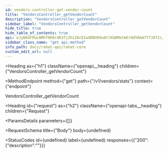 ```yaml
---
id: vendors-controller-get-vendor-count
title: "VendorsController_getVendorCount"
description: "VendorsController_getVendorCount"
sidebar_label: "VendorsController_getVendorCount"
hide_title: true
hide_table_of_contents: true
api: eJyNkUFPwzAMhf9K9c4R3Tj2hiZAcEIw4DBVKOu8tlKbBMetmKr8d5RmA7YTJ0f2c/z5eYJ1xFpaax52KPBGZmfZr6wRtl1H/FGTpOTKDkag4DTrnoTYo9iUCkzeWePJo5hwvVjEsCNfcevityiAEBRE17HhNAGlulD9Y3RP0tiIWVMikQYF8nGZj6k596LFQ8ETjz+EnqqBWzm8VA31ifPxfR2DnzMosCXNxFDHx53lXguKWacgBxdFjYibd2nN3sZ2aaWLhWfdaMlWlgmXW908PWQRpq0o21vOzqQRMcmWVwsoVNaIrgTFFKc466XXJg4yeqY8WpT9epTVJFlKZyeXzgCmE7zQl+Su061BUBi4i7Xk4AbjcqZJl1FILpYKjfUS69O01Z5euQshpj8H4kPydtTc6m10YVOGPxe6v10jhG9/stAN
sidebar_class_name: "get api-method"
info_path: docs/rahat-api/rahat-core
custom_edit_url: null
---
```



<Heading
  as={"h1"}
  className={"openapi__heading"}
  children={"VendorsController_getVendorCount"}
>
</Heading>

<MethodEndpoint
  method={"get"}
  path={"/v1/vendors/stats"}
  context={"endpoint"}
>
  
</MethodEndpoint>



VendorsController_getVendorCount

<Heading
  id={"request"}
  as={"h2"}
  className={"openapi-tabs__heading"}
  children={"Request"}
>
</Heading>

<ParamsDetails
  parameters={[]}
>
  
</ParamsDetails>

<RequestSchema
  title={"Body"}
  body={undefined}
>
  
</RequestSchema>

<StatusCodes
  id={undefined}
  label={undefined}
  responses={{"200":{"description":""}}}
>
  
</StatusCodes>


      